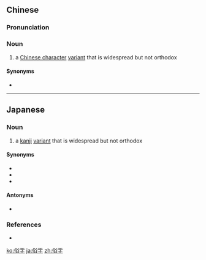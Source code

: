 ==Chinese==
{{zh-forms}}

===Pronunciation===
{{zh-pron
|m=súzì
|c=zuk6 zi6
|cat=n
}}

===Noun===
{{zh-noun}}

# a [[Chinese character]] [[variant]] that is widespread but not orthodox

====Synonyms====
* {{l|zh|俗体字}}

----

==Japanese==
{{ja-kanjitab|ぞく|じ|yomi=on}}

===Noun===
{{ja-noun|ぞくじ}}

# a [[kanji]] [[variant]] that is widespread but not orthodox

====Synonyms====
* {{ja-r|誤字|ごじ}}
* {{ja-r|略%字|りゃく%じ}}
* {{ja-l|代用字}}

====Antonyms====
* {{ja-r|正%字|せい%じ}}

===References===
* {{R:Shogakukan}}

[[ko:俗字]]
[[ja:俗字]]
[[zh:俗字]]